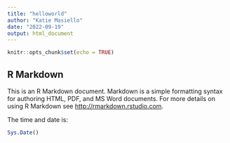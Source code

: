 ```yaml
---
title: "helloworld"
author: "Katie Masiello"
date: "2022-09-19"
output: html_document
---
```


```r
knitr::opts_chunk$set(echo = TRUE)
```

## R Markdown

This is an R Markdown document. Markdown is a simple formatting syntax for authoring HTML, PDF, and MS Word documents. For more details on using R Markdown see <http://rmarkdown.rstudio.com>.

The time and date is:
```r
Sys.Date()
```

